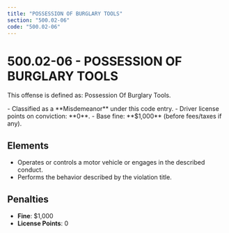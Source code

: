 ```yaml
---
title: "POSSESSION OF BURGLARY TOOLS"
section: "500.02-06"
code: "500.02-06"
---
```





# 500.02-06 - POSSESSION OF BURGLARY TOOLS

This offense is defined as: Possession Of Burglary Tools.

<Aside type="caution" title="Charge Type: Misdemeanor">
- Classified as a **Misdemeanor** under this code entry.
- Driver license points on conviction: **0**.
- Base fine: **$1,000** (before fees/taxes if any).
</Aside>

## Elements
- Operates or controls a motor vehicle or engages in the described conduct.
- Performs the behavior described by the violation title.

## Penalties
- **Fine**: $1,000
- **License Points**: 0
